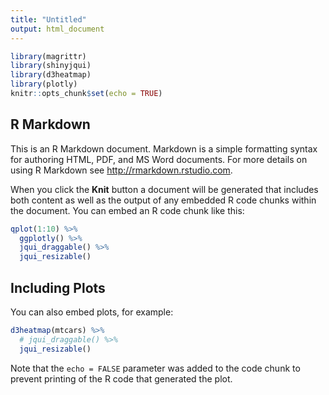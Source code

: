 ---
title: "Untitled"
output: html_document
---

```{r setup, include=FALSE}
library(magrittr)
library(shinyjqui)
library(d3heatmap)
library(plotly)
knitr::opts_chunk$set(echo = TRUE)
```

## R Markdown

This is an R Markdown document. Markdown is a simple formatting syntax for authoring HTML, PDF, and MS Word documents. For more details on using R Markdown see <http://rmarkdown.rstudio.com>.

When you click the **Knit** button a document will be generated that includes both content as well as the output of any embedded R code chunks within the document. You can embed an R code chunk like this:

```{r cars}
qplot(1:10) %>%
  ggplotly() %>%
  jqui_draggable() %>%
  jqui_resizable()
```

## Including Plots

You can also embed plots, for example:

```{r pressure, echo=FALSE}
d3heatmap(mtcars) %>%
  # jqui_draggable() %>%
  jqui_resizable()
```

Note that the `echo = FALSE` parameter was added to the code chunk to prevent printing of the R code that generated the plot.



